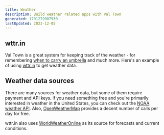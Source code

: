 ```yaml
---
title: Weather
description: Build weather related apps with Val Town
generated: 1701279907930
lastUpdated: 2023-12-05
---
```



## wttr.in

Val Town is a great system for keeping track of the weather - 
for remembering [when to carry an umbrella](https://www.val.town/v/stevekrouse/umbrellaReminder)
and much more. Here's an example of using [wttr.in](https://wttr.in/) to get weather
data.

<Val url="https://www.val.town/embed/csshsh/weatherDescription" />

## Weather data sources

There are many sources for weather data, but some of them require
payment and API keys. If you need something free and you're primarily
interested in weather in the United States, you can check out
the [NOAA weather API](https://www.weather.gov/documentation/services-web-api).
Also, [OpenWeatherMap](https://openweathermap.org/price) provides a decent
number of calls per day for free.

wttr.in also uses [WorldWeatherOnline](https://www.worldweatheronline.com/weather-api/api/docs/local-city-town-weather-api.aspx) as its source
for forecasts and current conditions.
